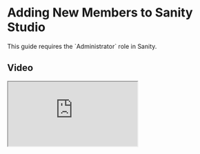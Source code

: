 
# Adding New Members to Sanity Studio

<Callout type="info">
  This guide requires the `Administrator` role in Sanity.
</Callout>

## Video

<div style={{ position: "relative", paddingTop: "56.25%", marginTop: 32 }}>
  <iframe
    src="https://iframe.mediadelivery.net/embed/115566/6a29b511-f90b-4205-b903-7fd7fac60594?preload=true"
    loading="lazy"
    style={{
      border: "none",
      borderRadius: 8,
      position: "absolute",
      top: 0,
      height: "100%",
      width: "100%",
    }}
    allow="encrypted-media; picture-in-picture;"
    allowFullScreen="true"
  />
</div>

## Steps

{/* prettier-ignore */}
<Steps>

### Access the Members Page

![](./inviting-members/step1.png)

Visit the [members page](https://www.sanity.io/organizations/o5yM828Kz/project/bbsuwd70/members) directly or access it via the dropdown menu on [Sanity Studio](https://content.cyberuci.com).

### Add User Details

<Callout type="warning" emoji="💡">
  Our plan allows for **3** non-admin users. Only invite users when necessary.
</Callout>

![](./inviting-members/step2.png)

Click the "Invite project members" button to open a popup where you can enter the new member's email address and role.

### Send Invitations

After clicking "Send invites", Sanity will send invitations to the specified email addresses.
New members can join using an existing Sanity account or create a new one.

</Steps>
